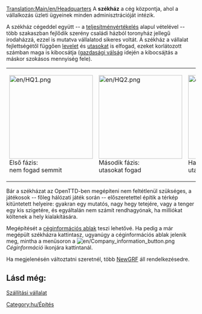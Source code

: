 [[Translation:Main/en/Headquarters]]{{en/-}}
A '''székház''' a cég központja, ahol a vállalkozás üzleti ügyeinek minden adminisztrációját intézik. 

A székház cégeddel együtt -- a [[Main/hu/Teljesítményértékelés részletezése|teljesítményértékelés]] alapul vételével -- több szakaszban fejlődik szerény családi házból toronyház jellegű irodaházzá, ezzel is mutatva vállalatod sikeres voltát. A székház a vállalat fejlettségétől függően [[Main/hu/Levél|levelet]] és [[Main/hu/Utasok|utasokat]] is elfogad, ezeket korlátozott számban maga is kibocsátja ([[Main/en/Gazdaság/Hu#A recesszió|gazdasági válság]] idején a kibocsájtás a máskor szokásos mennyiség fele).

{| align="center"
| width="170" |[[File:en/HQ1.png|222px]]<br>Első fázis: <br>nem fogad semmit
| width="170" |[[File:en/HQ2.png|222px]]<br />Második fázis: <br />utasokat fogad
| width="170" |[[File:en/HQ3.png|222px]]<br />Harmadik fázis: <br />utasokat fogad
| width="170" |[[File:en/HQ4.png|222px]]<br />Negyedik fázis: <br />utasokat és levelet fogad
| width="170" |[[File:en/HQ5.png|222px]]<br />Ötödik fázis: <br />utasokat és levelet fogad
|}
{{en/-}}
Bár a székházat az OpenTTD-ben megépíteni nem feltétlenül szükséges, a játékosok -- főleg hálózati játék során -- előszeretettel építik a térkép kitüntetett helyeire: gyakran egy mutatós, nagy hegy tetejére, vagy a tenger egy kis szigetére, és egyáltalán nem számít rendhagyónak, ha milliókat költenek a hely kialakítására.

Megépítését a [[Main/en/Szállítási vállalat/Hu#A céginformációs ablak|céginformációs ablak]] teszi lehetővé. Ha pedig a már megépült székházra kattintasz, ugyanúgy a céginformációs ablak jelenik meg, mintha a menüsoron a [[File:en/Company information button.png]]''Céginformáció'' ikonjára kattintanál.

Ha megjelenésén változtatni szeretnél, több [[Main/hu/NewGRF|NewGRF]] áll rendelkezésedre. 

==Lásd még:==
[[Main/hu/Szállítási vállalat|Szállítási vállalat]]

[[Category:hu/Építés]]